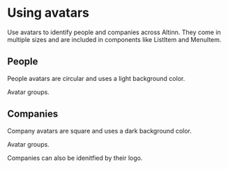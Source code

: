 
<Meta title="Avatar" />

# Using avatars

Use avatars to identify people and companies across Altinn. They come in multiple sizes and are included
in components like ListItem and MenuItem.

## People

People avatars are circular and uses a light background color.

<Canvas of={Examples.PeopleAvatars} />

Avatar groups.

<Canvas of={Examples.PeopleAvatarGroups} />

## Companies

Company avatars are square and uses a dark background color.

<Canvas of={Examples.CompanyAvatars} />

Avatar groups.

<Canvas of={Examples.CompanyAvatarGroups} />

Companies can also be idenitfied by their logo.
